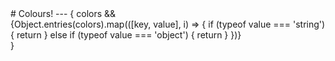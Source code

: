 



<Meta title="System/Colors" />
# Colours!
---
{
  colors && 
  <div style={{paddingTop: '40px'}}>

  <ColorPalette>
    {Object.entries(colors).map(([key, value], i) => {
      if (typeof value === 'string') {
        return <ColorItem key={key+i} title={key} colors={{ [key] : value }} />
      } else if (typeof value === 'object') {
        return <ColorItem key={key+i} title={key} colors={value} />
      }
    })}
  </ColorPalette>
  
  </div>
}

